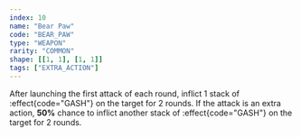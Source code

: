 ```yaml
---
index: 10
name: "Bear Paw"
code: "BEAR_PAW"
type: "WEAPON"
rarity: "COMMON"
shape: [[1, 1], [1, 1]]
tags: ["EXTRA_ACTION"]
---
```


After launching the first attack of each round, inflict 1 stack of :effect{code="GASH"} on the target for 2 rounds. If the attack is an extra action, **50%** chance to inflict another stack of :effect{code="GASH"} on the target for 2 rounds.